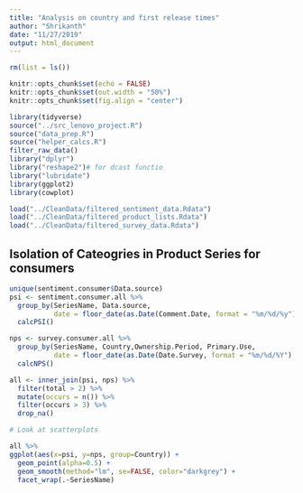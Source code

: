 ```yaml
---
title: "Analysis on country and first release times"
author: "Shrikanth"
date: "11/27/2019"
output: html_document
---
```


```r
rm(list = ls())

knitr::opts_chunk$set(echo = FALSE)
knitr::opts_chunk$set(out.width = "50%")
knitr::opts_chunk$set(fig.align = "center")

library(tidyverse)
source("../src_lenovo_project.R")
source("data_prep.R")
source("helper_calcs.R")
filter_raw_data()
library("dplyr")
library("reshape2")# for dcast functio
library("lubridate")
library(ggplot2)
library(cowplot)

load("../CleanData/filtered_sentiment_data.Rdata")
load("../CleanData/filtered_product_lists.Rdata")
load("../CleanData/filtered_survey_data.Rdata")

```


## Isolation of Cateogries in Product Series for consumers

```r

unique(sentiment.consumer$Data.source)
psi <- sentiment.consumer.all %>%
  group_by(SeriesName, Data.source,
           date = floor_date(as.Date(Comment.Date, format = "%m/%d/%y"), unit = "month")) %>%
  calcPSI()

nps <- survey.consumer.all %>%
  group_by(SeriesName, Country,Ownership.Period, Primary.Use,
           date = floor_date(as.Date(Date.Survey, format = "%m/%d/%Y"), unit = "month")) %>%
  calcNPS()

all <- inner_join(psi, nps) %>%
  filter(total > 2) %>%
  mutate(occurs = n()) %>%
  filter(occurs > 3) %>%
  drop_na()

# Look at scatterplots 

all %>%
ggplot(aes(x=psi, y=nps, group=Country)) +
  geom_point(alpha=0.5) +
  geom_smooth(method="lm", se=FALSE, color="darkgrey") +
  facet_wrap(.~SeriesName)

```
